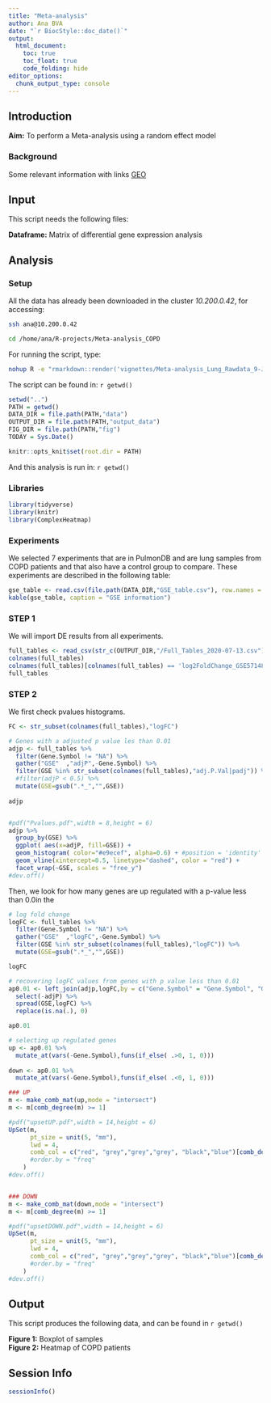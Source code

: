```yaml
---
title: "Meta-analysis"
author: Ana BVA
date: "`r BiocStyle::doc_date()`"
output:
  html_document:
    toc: true
    toc_float: true
    code_folding: hide
editor_options: 
  chunk_output_type: console
---
```


## Introduction

<div class="alert alert-info">
  <strong>Aim:</strong> To perform a Meta-analysis using a random effect model 
</div>

### Background 

Some relevant information with links [GEO](https://www.ncbi.nlm.nih.gov/geo/)


## Input

This script needs the following files:

<div class="alert alert-warning">
  <strong>Dataframe:</strong> Matrix of differential gene expression analysis
</div>

## Analysis

### Setup

All the data has already been downloaded in the cluster *10.200.0.42*, for 
accessing:

```bash
ssh ana@10.200.0.42

cd /home/ana/R-projects/Meta-analysis_COPD
```


For running the script, type:

```bash
nohup R -e "rmarkdown::render('vignettes/Meta-analysis_Lung_Rawdata_9-July-2020.Rmd')" & > meta-analysis.out
```


The script can be found in: `r getwd() `

```r
setwd("..")
PATH = getwd()
DATA_DIR = file.path(PATH,"data")
OUTPUT_DIR = file.path(PATH,"output_data")
FIG_DIR = file.path(PATH,"fig")
TODAY = Sys.Date()

knitr::opts_knit$set(root.dir = PATH)
```

And this analysis is run in: `r getwd() `

### Libraries

```r
library(tidyverse)
library(knitr)
library(ComplexHeatmap)
```

### Experiments

We selected 7 experiments that are in PulmonDB and are lung samples from COPD patients 
and that also have a control group to compare. These experiments are described 
in the following table:


```r
gse_table <- read.csv(file.path(DATA_DIR,"GSE_table.csv"), row.names = 1)
kable(gse_table, caption = "GSE information")
```


### STEP 1

We will import DE results from all experiments. 

```r
full_tables <- read_csv(str_c(OUTPUT_DIR,"/Full_Tables_2020-07-13.csv"))
colnames(full_tables)
colnames(full_tables)[colnames(full_tables) == 'log2FoldChange_GSE57148'] <- 'logFC_GSE57148'
full_tables
```


### STEP 2

We first check pvalues histograms. 

```r
FC <- str_subset(colnames(full_tables),"logFC")

# Genes with a adjusted p value les than 0.01
adjp <- full_tables %>%
  filter(Gene.Symbol != "NA") %>%
  gather("GSE"  ,"adjP",-Gene.Symbol) %>%
  filter(GSE %in% str_subset(colnames(full_tables),"adj.P.Val|padj")) %>%
  #filter(adjP < 0.5) %>%
  mutate(GSE=gsub(".*_","",GSE))
  
adjp


#pdf("Pvalues.pdf",width = 8,height = 6)
adjp %>%    
  group_by(GSE) %>%
  ggplot( aes(x=adjP, fill=GSE)) +
  geom_histogram( color="#e9ecef", alpha=0.6) + #position = 'identity'
  geom_vline(xintercept=0.5, linetype="dashed", color = "red") +
  facet_wrap(~GSE, scales = "free_y")
#dev.off()

```


Then, we look for how many genes are up regulated with a p-value less than 
0.0in the 

```r

# log fold change
logFC <- full_tables %>%
  filter(Gene.Symbol != "NA") %>%
  gather("GSE"  ,"logFC",-Gene.Symbol) %>%
  filter(GSE %in% str_subset(colnames(full_tables),"logFC")) %>% 
  mutate(GSE=gsub(".*_","",GSE))

logFC

# recovering logFC values from genes with p value less than 0.01 
ap0.01 <- left_join(adjp,logFC,by = c("Gene.Symbol" = "Gene.Symbol", "GSE" = "GSE")) %>%
  select(-adjP) %>%
  spread(GSE,logFC) %>% 
  replace(is.na(.), 0)

ap0.01

# selecting up regulated genes
up <- ap0.01 %>%
  mutate_at(vars(-Gene.Symbol),funs(if_else( .>0, 1, 0)))
  
down <- ap0.01 %>%
  mutate_at(vars(-Gene.Symbol),funs(if_else( .<0, 1, 0)))

### UP 
m <- make_comb_mat(up,mode = "intersect")
m <- m[comb_degree(m) >= 1]

#pdf("upsetUP.pdf",width = 14,height = 6)
UpSet(m,
      pt_size = unit(5, "mm"), 
      lwd = 4,
      comb_col = c("red", "grey","grey","grey", "black","blue")[comb_degree(m)]
      #order.by = "freq"
    )
#dev.off()


### DOWN
m <- make_comb_mat(down,mode = "intersect")
m <- m[comb_degree(m) >= 1]

#pdf("upsetDOWN.pdf",width = 14,height = 6)
UpSet(m,
      pt_size = unit(5, "mm"), 
      lwd = 4,
      comb_col = c("red", "grey","grey","grey", "black","blue")[comb_degree(m)]
      #order.by = "freq"
    )
#dev.off()


```


## Output

This script produces the following data, and can be found in `r getwd() ` 

<div class="alert alert-success">
  <strong>Figure 1:</strong> Boxplot of samples  
  <strong>Figure 2:</strong> Heatmap of COPD patients 
</div>

## Session Info

```r
sessionInfo()
```





